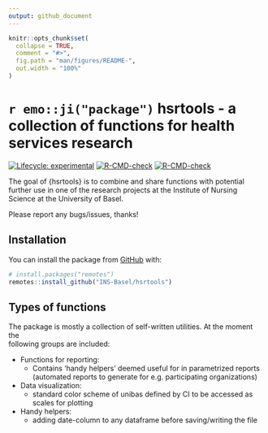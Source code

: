 ```yaml
---
output: github_document
---
```


<!-- README.md is generated from README.Rmd. Please edit that file -->

```r
knitr::opts_chunk$set(
  collapse = TRUE,
  comment = "#>",
  fig.path = "man/figures/README-",
  out.width = "100%"
)
```

# `r emo::ji("package")` hsrtools -  a collection of functions for health services research

<!-- badges: start -->
[![Lifecycle: experimental](https://img.shields.io/badge/lifecycle-experimental-orange.svg)](https://www.tidyverse.org/lifecycle/#experimental)
[![R-CMD-check](https://github.com/INS-Basel/hsrtools/workflows/R-CMD-check/badge.svg)](https://github.com/INS-Basel/hsrtools/actions)
[![R-CMD-check](https://github.com/INS-Basel/hsrtools/actions/workflows/R-CMD-check.yaml/badge.svg)](https://github.com/INS-Basel/hsrtools/actions/workflows/R-CMD-check.yaml)
<!-- badges: end -->

The goal of {hsrtools} is to combine and share functions with potential further use 
in one of the research projects at 
the Institute of Nursing Science at the University of Basel.  

Please report any bugs/issues, thanks! 

## Installation

You can install the package from [GitHub](https://github.com/) with:

```r
# install.packages("remotes")
remotes::install_github("INS-Basel/hsrtools")
``` 


## Types of functions

The package is mostly a collection of self-written utilities. At the moment the  
following groups are included: 

- Functions for reporting: 
  -  Contains 'handy helpers' deemed useful for in parametrized reports 
  (automated reports to generate for e.g. participating organizations) 
  
- Data visualization: 
  - standard color scheme of unibas defined by CI to be accessed as scales for plotting  
  
- Handy helpers: 
  - adding date-column to any dataframe before saving/writing the file  

  
  





